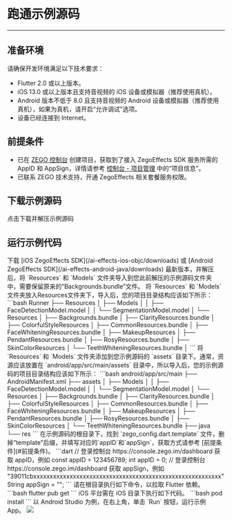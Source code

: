 # 跑通示例源码

---

## 准备环境

请确保开发环境满足以下技术要求：

* Flutter 2.0 或以上版本。
* iOS 13.0 或以上版本且支持音视频的 iOS 设备或模拟器（推荐使用真机）。
* Android 版本不低于 8.0 且支持音视频的 Android 设备或模拟器（推荐使用真机），如果为真机，请开启“允许调试”选项。
* 设备已经连接到 Internet。


## 前提条件

- 已在 [ZEGO 控制台](https://console.zego.im) 创建项目，获取到了接入 ZegoEffects SDK 服务所需的 AppID 和 AppSign，详情请参考 [控制台 - 项目管理](https://doc-zh.zego.im/article/12107) 中的“项目信息”。
- 已联系 ZEGO 技术支持，开通 ZegoEffects 相关套餐服务权限。

## 下载示例源码

<CardGroup cols={1}>
<Card title="示例源码" href="https://storage.zego.im/AIEffect/ZegoEffects/Sourcecode/Flutter/example.zip">
点击下载并解压示例源码
</Card>
</CardGroup>

## 运行示例代码

<Steps>
<Step title="导入资源和模型">
下载 [iOS ZegoEffects SDK](/ai-effects-ios-objc/downloads) 或 [Android ZegoEffects SDK](/ai-effects-android-java/downloads) 最新版本，并解压后，将 `Resources` 和 `Models` 文件夹导入到您此前解压的示例源码文件夹 中，需要保留原来的“Backgrounds.bundle”文件。
<Tabs>
<Tab title="iOS">
将 `Resources` 和 `Models` 文件夹放入Resources文件夹下，导入后，您的项目目录结构应该如下所示：
```bash
Runner
├── Resources
│   ├── Models
│   │   ├── FaceDetectionModel.model
│   │   └── SegmentationModel.model
│   └── Resources
│       ├── Backgrounds.bundle
│       ├── ClarityResources.bundle
│       ├── ColorfulStyleResources
│       ├── CommonResources.bundle
│       ├── FaceWhiteningResources.bundle
│       ├── MakeupResources
│       ├── PendantResources.bundle
│       ├── RosyResources.bundle
│       ├── SkinColorResources
│       └── TeethWhiteningResources.bundle
│
```
</Tab>
<Tab title="Android">
将 `Resources` 和 `Models` 文件夹添加到您示例源码的 `assets` 目录下。通常，资源应该放置在 `android/app/src/main/assets` 目录中，所以导入后，您的示例源码的项目目录结构应该如下所示：
```bash
android/app/src/main
├── AndroidManifest.xml
├── assets
│   ├── Models
│   │   ├── FaceDetectionModel.model
│   │   └── SegmentationModel.model
│   └── Resources
│       ├── Backgrounds.bundle
│       ├── ClarityResources.bundle
│       ├── ColorfulStyleResources
│       ├── CommonResources.bundle
│       ├── FaceWhiteningResources.bundle
│       ├── MakeupResources
│       ├── PendantResources.bundle
│       ├── RosyResources.bundle
│       ├── SkinColorResources
│       └── TeethWhiteningResources.bundle
├── java
└── res
```
</Tab>
</Tabs>
</Step>
<Step title="配置鉴权信息">
在示例源码的根目录下，找到 `zego_config.dart.template` 文件，删掉“template”后缀，并填写对应的`appID`和`appSign`，获取方式请参考 [前提条件](#前提条件)。
```dart
// 登录控制台 https://console.zego.im/dashboard 获取 appID，例如 const appID = 123456789;
int appID = 0;  
// 登录控制台 https://console.zego.im/dashboard 获取 appSign，例如 "39011cbxxxxxxxxxxxxxxxxxxxxxxxxxxxxxxxxxxxxxxxxxxxxxxxxxxxxxxxxx"
String appSign = "";
```
</Step>
<Step title="拉取依赖">
请在根目录执行如下命令，以拉取 Flutter 依赖。
```bash
flutter pub get
```
</Step>
<Step title="（对于 iOS 平台）执行 pod 命令">
iOS 平台需在 iOS 目录下执行如下代码。
```bash
pod install
```
</Step>
<Step title="运行示例代码">
以 Android Studio 为例，在右上角，单击 `Run` 按钮，运行示例 App。
<Frame width="512" height="auto" caption=""><img src="https://storage.zego.im/sdk-doc/Pics/ZegoEffects/flutter_run.jpeg" /></Frame>
</Step>
</Steps>
